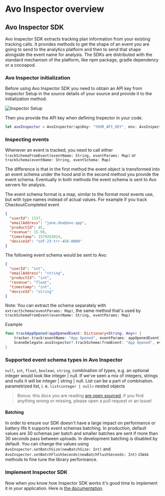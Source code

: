# Avo Inspector overview

## Avo Inspector SDK

Avo Inspector SDK extracts tracking plan information from your existing tracking calls. It provides methods to get the shape of an event you are going to send to the analytics platform and then to send that shape alongside the event name for analysis.
The SDKs are distributed with the standard mechanism of the platform, like npm package, gradle dependency or a cocoapod.

### Avo Inspector initialization

Before using Avo Inspector SDK you need to obtain an API key from Inspector Setup in the source details of your source and provide it to the initialization method.

![Inspector Setup](/images/workspace/connection-setup/connections-inspector-setup.png)

Then you provide the API key when defining Inspector in your code.

```swift
let avoInspector = AvoInspector(apiKey: "YOUR_API_KEY", env: AvoInspectorEnv.dev)
```

### Inspecting events

Whenever an event is tracked, you need to call either `trackSchemaFromEvent(eventName: String, eventParams: Map)` or `trackSchema(eventName: String, eventSchema: Map)`

The difference is that in the first method the event object is transformed into an event schema under the hood and in the second method you provide the event schema. Eventually in both methods the event schema is sent to Avo servers for analysis.

The event schema format is a map, similar to the format most events use, but with type names instead of actual values. For example if you track CheckoutCompleted event

```json
{
  "userId": 1337,
  "emailAddress": "jane.doe@avo.app",
  "productId": 45,
  "revenue": 15.99,
  "timestamp": 1579263014,
  "deviceId": "sdf-23-trr-456-0000"
}
```

The following event schema would be sent to Avo:

```json
{
  "userId": "int",
  "emailAddress": "string",
  "productId": "int",
  "revenue": "float",
  "timestamp": "int",
  "deviceId": "string"
}
```

Note:
You can extract the schema separately with `extractSchema(eventParams: Map)`, the same method that's used by `trackSchemaFromEvent(eventName: String, eventParams: Map)`

Example

```swift
func trackAppOpened(appOpenedEvent: Dictionary<String, Any>) {
    tracker.track(eventName: "App Opened", eventParams: appOpenedEvent);
    SceneDelegate.avoInspector?.trackSchema(fromEvent: "App Opened", eventParams: appOpenedEvent)
}
```

### Supported event schema types in Avo Inspector

`null`, `int`, `float`, `boolean`, `string`, combination of types, e.g. an optional integer would look like integer | null. If we've seen a mix of integers, strings and nulls it will be integer | string | null. List can be a part of combination. parametrized list, i. e. `list<integer | null>` nested objects

> Bonus: this docs you are reading [are open sourced](https://github.com/avohq/docs), if you find anything wrong or missing, please open a pull request or an issue!

#### Batching

In order to ensure our SDK doesn't have a large impact on performance or battery life it supports event schemas batching. In production, default values are 30 schemas per batch and smaller batches are sent if more than 30 seconds pass between uploads. In development batching is disabled by default. You can change the values using `AvoInspector.setBatchSize(newBatchSize: Int)` and `AvoInspector.setBatchFlushSeconds(newBatchFlushSeconds: Int)` class methods to fine tune the library performance.

### Implement Inspector SDK

Now when you know how Inspector SDK works it's good time to implement it in your application. Here is [the documentation](/implementation/avo-inspector-sdk-reference).
